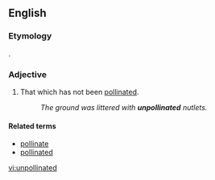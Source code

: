 ==English==

===Etymology===
{{prefix|un|pollinated}}.

===Adjective===
{{en-adj}}

# That which has not been [[pollinated]].
#: ''The ground was littered with '''unpollinated''' nutlets.''

====Related terms====
*[[pollinate]]
*[[pollinated]]

[[vi:unpollinated]]